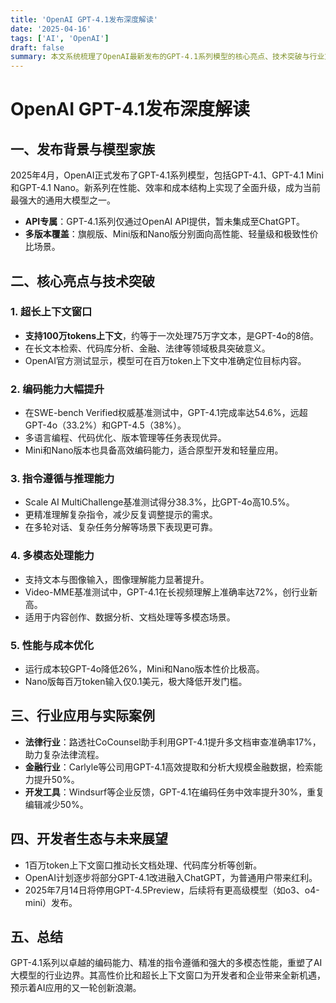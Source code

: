 ```yaml
---
title: 'OpenAI GPT-4.1发布深度解读'
date: '2025-04-16'
tags: ['AI', 'OpenAI']
draft: false
summary: 本文系统梳理了OpenAI最新发布的GPT-4.1系列模型的核心亮点、技术突破与行业意义，涵盖其上下文窗口、编码能力、多模态处理、指令遵循等方面的重大升级。
---
```


# OpenAI GPT-4.1发布深度解读

## 一、发布背景与模型家族

2025年4月，OpenAI正式发布了GPT-4.1系列模型，包括GPT-4.1、GPT-4.1 Mini和GPT-4.1 Nano。新系列在性能、效率和成本结构上实现了全面升级，成为当前最强大的通用大模型之一。

- **API专属**：GPT-4.1系列仅通过OpenAI API提供，暂未集成至ChatGPT。
- **多版本覆盖**：旗舰版、Mini版和Nano版分别面向高性能、轻量级和极致性价比场景。

## 二、核心亮点与技术突破

### 1. 超长上下文窗口

- **支持100万tokens上下文**，约等于一次处理75万字文本，是GPT-4o的8倍。
- 在长文本检索、代码库分析、金融、法律等领域极具突破意义。
- OpenAI官方测试显示，模型可在百万token上下文中准确定位目标内容。

### 2. 编码能力大幅提升

- 在SWE-bench Verified权威基准测试中，GPT-4.1完成率达54.6%，远超GPT-4o（33.2%）和GPT-4.5（38%）。
- 多语言编程、代码优化、版本管理等任务表现优异。
- Mini和Nano版本也具备高效编码能力，适合原型开发和轻量应用。

### 3. 指令遵循与推理能力

- Scale AI MultiChallenge基准测试得分38.3%，比GPT-4o高10.5%。
- 更精准理解复杂指令，减少反复调整提示的需求。
- 在多轮对话、复杂任务分解等场景下表现更可靠。

### 4. 多模态处理能力

- 支持文本与图像输入，图像理解能力显著提升。
- Video-MME基准测试中，GPT-4.1在长视频理解上准确率达72%，创行业新高。
- 适用于内容创作、数据分析、文档处理等多模态场景。

### 5. 性能与成本优化

- 运行成本较GPT-4o降低26%，Mini和Nano版本性价比极高。
- Nano版每百万token输入仅0.1美元，极大降低开发门槛。

## 三、行业应用与实际案例

- **法律行业**：路透社CoCounsel助手利用GPT-4.1提升多文档审查准确率17%，助力复杂法律流程。
- **金融行业**：Carlyle等公司用GPT-4.1高效提取和分析大规模金融数据，检索能力提升50%。
- **开发工具**：Windsurf等企业反馈，GPT-4.1在编码任务中效率提升30%，重复编辑减少50%。

## 四、开发者生态与未来展望

- 1百万token上下文窗口推动长文档处理、代码库分析等创新。
- OpenAI计划逐步将部分GPT-4.1改进融入ChatGPT，为普通用户带来红利。
- 2025年7月14日将停用GPT-4.5Preview，后续将有更高级模型（如o3、o4-mini）发布。

## 五、总结

GPT-4.1系列以卓越的编码能力、精准的指令遵循和强大的多模态性能，重塑了AI大模型的行业边界。其高性价比和超长上下文窗口为开发者和企业带来全新机遇，预示着AI应用的又一轮创新浪潮。 